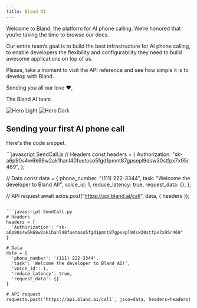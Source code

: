 ```yaml
---
title: Bland AI
---
```


Welcome to Bland, the platform for AI phone calling. We’re honored that you’re taking the time to browse our docs.

Our entire team’s goal is to build the best infrastructure for AI phone calling, to enable developers the flexibility and configurability they need to build awesome applications on top of us.

Please, take a moment to visit the API reference and see how simple it is to develop with Bland.

Sending you all our love ❤️,

The Bland AI team

<img
  className="block dark:hidden"
  src="/images/hero-light.svg"
  alt="Hero Light"
/>
<img
  className="hidden dark:block"
  src="/images/hero-dark.svg"
  alt="Hero Dark"
/>

## Sending your first AI phone call

Here's the code snippet.

<CodeGroup>
```javascript SendCall.js
// Headers
const headers = {
  Authorization:
    "sk-a6p90s4w6k69w2ak1hanl40fuetoso5fgd1pmnt87gpsepl9dsw30stfpx7x95r469",
};

// Data
const data = {
phone_number: "(111) 222-3344",
task: "Welcome the developer to Bland AI!",
voice_id: 1,
reduce_latency: true,
request_data: {},
};

// API request
await axios.post("https://api.bland.ai/call", data, { headers });

````

```javascript SendCall.py
# Headers
headers = {
  'Authorization': "sk-a6p90s4w6k69w2ak1hanl40fuetoso5fgd1pmnt87gpsepl9dsw30stfpx7x95r469"
}

# Data
data = {
  'phone_number': '(111) 222-3344',
  'task': 'Welcome the developer to Bland AI!',
  'voice_id': 1,
  'reduce_latency': true,
  'request_data': {}
}

# API request
requests.post('https://api.bland.ai/call', json=data, headers=headers)
````

</CodeGroup>
